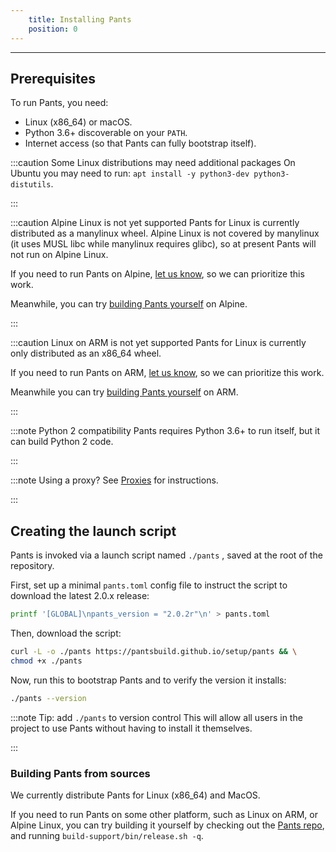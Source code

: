 ```yaml
---
    title: Installing Pants
    position: 0
---
```


---

## Prerequisites

To run Pants, you need:

- Linux (x86_64) or macOS.
- Python 3.6+ discoverable on your `PATH`.
- Internet access (so that Pants can fully bootstrap itself).

:::caution Some Linux distributions may need additional packages
On Ubuntu you may need to run:
`apt install -y python3-dev python3-distutils`.

:::

:::caution Alpine Linux is not yet supported
Pants for Linux is currently distributed as a manylinux wheel. Alpine Linux is not covered by manylinux (it uses MUSL libc while manylinux requires glibc), so at present Pants will not run on Alpine Linux.

If you need to run Pants on Alpine, [let us know](/community/members), so we can prioritize this work.

Meanwhile, you can try [building Pants yourself](#building-pants-from-sources) on Alpine.

:::

:::caution Linux on ARM is not yet supported
Pants for Linux is currently only distributed as an x86_64 wheel.

If you need to run Pants on ARM, [let us know](/community/members), so we can prioritize this work.

Meanwhile you can try [building Pants yourself](#building-pants-from-sources) on ARM.

:::

:::note Python 2 compatibility
Pants requires Python 3.6+ to run itself, but it can build Python 2 code.

:::

:::note Using a proxy?
See [Proxies](../../using-pants/troubleshooting-common-issues/proxies.mdx) for instructions.

:::

## Creating the launch script

Pants is invoked via a launch script named `./pants` , saved at the root of the repository.

First, set up a minimal `pants.toml` config file to instruct the script to download the latest 2.0.x release:

```bash
printf '[GLOBAL]\npants_version = "2.0.2r"\n' > pants.toml
```

Then, download the script:

```bash
curl -L -o ./pants https://pantsbuild.github.io/setup/pants && \
chmod +x ./pants
```

Now, run this to bootstrap Pants and to verify the version it installs:

```bash
./pants --version
```

:::note Tip: add `./pants` to version control
This will allow all users in the project to use Pants without having to install it themselves.

:::

### Building Pants from sources

We currently distribute Pants for Linux (x86_64) and MacOS.

If you need to run Pants on some other platform, such as Linux on ARM, or Alpine Linux, you can try building it yourself by checking out the [Pants repo](https://github.com/pantsbuild/pants), and running `build-support/bin/release.sh -q`.
